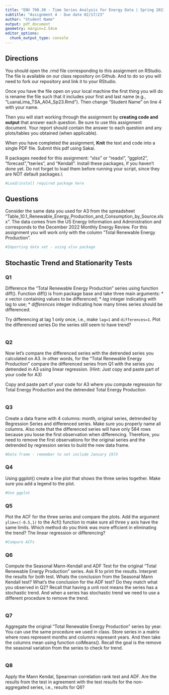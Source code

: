 ```yaml
---
title: "ENV 790.30 - Time Series Analysis for Energy Data | Spring 2023"
subtitle: "Assignment 4 - Due date 02/17/23"
author: "Student Name"
output: pdf_document
geometry: margin=2.54cm
editor_options: 
  chunk_output_type: console
---
```

  
## Directions
  
You should open the .rmd file corresponding to this assignment on RStudio. The file is available on our class repository on Github. And to do so you will need to fork our repository and link it to your RStudio.  

Once you have the file open on your local machine the first thing you will do is rename the file such that it includes your first and last name (e.g., "LuanaLima_TSA_A04_Sp23.Rmd"). Then change "Student Name" on line 4 with your name. 

Then you will start working through the assignment by  **creating code and output** that answer each question. Be sure to use this assignment document. Your report should contain the answer to each question and any plots/tables you obtained (when applicable).

When you have completed the assignment, **Knit** the text and code into a single PDF file. Submit this pdf using Sakai. 

R packages needed for this assignment: "xlsx" or "readxl", "ggplot2", "forecast","tseries", and "Kendall". Install these packages, if you haven't done yet. Do not forget to load them before running your script, since they are NOT default packages.\\

```r
#Load/install required package here


```

## Questions 

Consider the same data you used for A3 from the spreadsheet "Table_10.1_Renewable_Energy_Production_and_Consumption_by_Source.xlsx". The data comes from the US Energy Information and Administration and corresponds to the December 2022 Monthly Energy Review. For this assignment you will work only with the column "Total Renewable Energy Production". 


```r
#Importing data set - using xlsx package


```


## Stochastic Trend and Stationarity Tests

### Q1

Difference the "Total Renewable Energy Production" series using function diff(). Function diff() is from package base and take three main arguments:
* *x* vector containing values to be differenced;
* *lag* integer indicating with lag to use;
* *differences* integer indicating how many times series should be differenced.

Try differencing at lag 1 only once, i.e., make `lag=1` and `differences=1`. Plot the differenced series Do the series still seem to have trend?

```r

```

### Q2

Now let's compare the differenced series with the detrended series you calculated on A3. In other words, for the "Total Renewable Energy Production" compare the differenced series from Q1 with the series you detrended in A3 using linear regression. (Hint: Just copy and paste part of your code for A3)

Copy and paste part of your code for A3 where you compute regression for Total Energy Production and the detrended Total Energy Production

```r

```

### Q3
Create a data frame with 4 columns: month, original series, detrended by Regression Series and differenced series. Make sure you properly name all columns. Also note that the differenced series will have only 584 rows because you loose the first observation when differencing. Therefore, you need to remove the first observations for the original series and the detrended by regression series to build the new data frame.

```r
#Data frame - remember to not include January 1973


```

### Q4
Using ggplot() create a line plot that shows the three series together. Make sure you add a legend to the plot.

```r
#Use ggplot

```


### Q5
Plot the ACF for the three series and compare the plots. Add the argument `ylim=c(-0.5,1)` to the Acf() function to make sure all three y axis have the same limits. Which method do you think was more efficient in eliminating the trend? The linear regression or differencing?

```r
#Compare ACFs

```


### Q6
Compute the Seasonal Mann-Kendall and ADF Test for the original "Total Renewable Energy Production" series. Ask R to print the results. Interpret the results for both test. Whats the conclusion from the Seasonal Mann Kendall test? What's the conclusion for the ADF test? Do they match what you observed in Q2? Recall that having a unit root means the series has a stochastic trend. And when a series has stochastic trend we need to use a different procedure to remove the trend.

```r

```

### Q7

Aggregate the original "Total Renewable Energy Production" series by year. You can use the same procedure we used in class. Store series in a matrix where rows represent months and columns represent years. And then take the columns mean using function colMeans(). Recall the goal is the remove the seasonal variation from the series to check for trend. 

```r

```

### Q8

Apply the Mann Kendal, Spearman correlation rank test and ADF. Are the results from the test in agreement with the test results for the non-aggregated series, i.e., results for Q6?

```r

```


